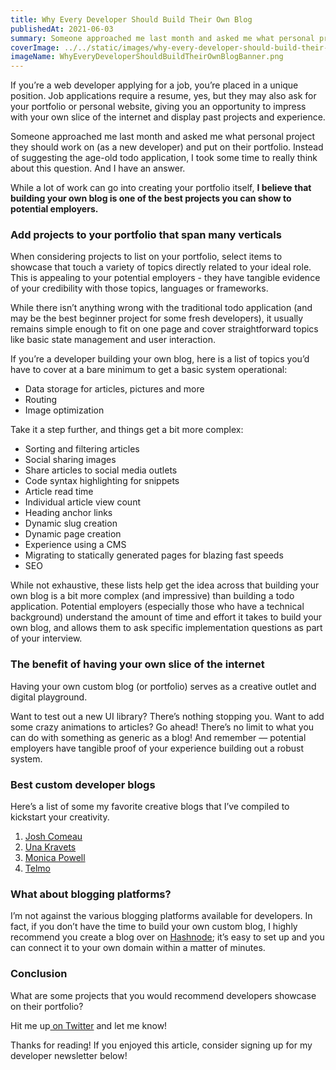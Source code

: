 ```yaml
---
title: Why Every Developer Should Build Their Own Blog
publishedAt: 2021-06-03
summary: Someone approached me last month and asked me what personal project they should work on (as a new developer) and put on their portfolio. Instead of suggesting the age-old todo application, I took some time to really think about this question. And I have an answer.
coverImage: ../../static/images/why-every-developer-should-build-their-own-blog/WhyEveryDeveloperShouldBuildTheirOwnBlogBanner.png
imageName: WhyEveryDeveloperShouldBuildTheirOwnBlogBanner.png
---
```


If you’re a web developer applying for a job, you’re placed in a unique position. Job applications require a resume, yes, but they may also ask for your portfolio or personal website, giving you an opportunity to impress with your own slice of the internet and display past projects and experience.

Someone approached me last month and asked me what personal project they should work on (as a new developer) and put on their portfolio. Instead of suggesting the age-old todo application, I took some time to really think about this question. And I have an answer.

While a lot of work can go into creating your portfolio itself, **I believe that building your own blog is one of the best projects you can show to potential employers.**

### Add projects to your portfolio that span many verticals

When considering projects to list on your portfolio, select items to showcase that touch a variety of topics directly related to your ideal role. This is appealing to your potential employers - they have tangible evidence of your credibility with those topics, languages or frameworks.

While there isn’t anything wrong with the traditional todo application (and may be the best beginner project for some fresh developers), it usually remains simple enough to fit on one page and cover straightforward topics like basic state management and user interaction.

If you’re a developer building your own blog, here is a list of topics you’d have to cover at a bare minimum to get a basic system operational:

- Data storage for articles, pictures and more
- Routing
- Image optimization

Take it a step further, and things get a bit more complex:

- Sorting and filtering articles
- Social sharing images
- Share articles to social media outlets
- Code syntax highlighting for snippets
- Article read time
- Individual article view count
- Heading anchor links
- Dynamic slug creation
- Dynamic page creation
- Experience using a CMS
- Migrating to statically generated pages for blazing fast speeds
- SEO

While not exhaustive, these lists help get the idea across that building your own blog is a bit more complex (and impressive) than building a todo application. Potential employers (especially those who have a technical background) understand the amount of time and effort it takes to build your own blog, and allows them to ask specific implementation questions as part of your interview.

### The benefit of having your own slice of the internet

Having your own custom blog (or portfolio) serves as a creative outlet and digital playground.

Want to test out a new UI library? There’s nothing stopping you. Want to add some crazy animations to articles? Go ahead! There’s no limit to what you can do with something as generic as a blog! And remember — potential employers have tangible proof of your experience building out a robust system.

### Best custom developer blogs

Here’s a list of some my favorite creative blogs that I’ve compiled to kickstart your creativity.

1. [Josh Comeau](https://www.joshwcomeau.com/)
2. [Una Kravets](https://una.im/archive/)
3. [Monica Powell](https://aboutmonica.com/writing)
4. [Telmo](https://telmo.is/)

### What about blogging platforms?

I’m not against the various blogging platforms available for developers. In fact, if you don’t have the time to build your own custom blog, I highly recommend you create a blog over on [Hashnode](https://hashnode.com/@braydoncoyer/joinme); it’s easy to set up and you can connect it to your own domain within a matter of minutes.

### Conclusion

What are some projects that you would recommend developers showcase on their portfolio?

Hit me up[ on Twitter](https://twitter.com/BraydonCoyer) and let me know!

Thanks for reading! If you enjoyed this article, consider signing up for my developer newsletter below!
